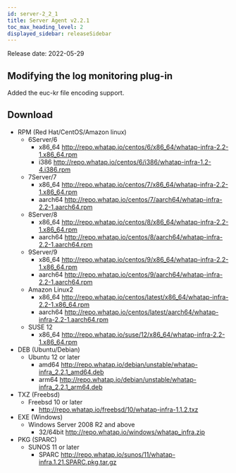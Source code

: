 ```yaml
---
id: server-2_2_1
title: Server Agent v2.2.1
toc_max_heading_level: 2
displayed_sidebar: releaseSidebar
---
```


Release date: 2022-05-29

## Modifying the log monitoring plug-in

Added the euc-kr file encoding support.

## Download

- RPM (Red Hat/CentOS/Amazon linux)
  - 6Server/6 
    - x86_64 http://repo.whatap.io/centos/6/x86_64/whatap-infra-2.2-1.x86_64.rpm 
    - i386 http://repo.whatap.io/centos/6/i386/whatap-infra-1.2-4.i386.rpm
  - 7Server/7 
    - x86_64 http://repo.whatap.io/centos/7/x86_64/whatap-infra-2.2-1.x86_64.rpm 
    - aarch64 http://repo.whatap.io/centos/7/aarch64/whatap-infra-2.2-1.aarch64.rpm
  - 8Server/8 
    - x86_64 http://repo.whatap.io/centos/8/x86_64/whatap-infra-2.2-1.x86_64.rpm 
    - aarch64 http://repo.whatap.io/centos/8/aarch64/whatap-infra-2.2-1.aarch64.rpm
  - 9Server/9 
    - x86_64 http://repo.whatap.io/centos/9/x86_64/whatap-infra-2.2-1.x86_64.rpm 
    - aarch64 http://repo.whatap.io/centos/9/aarch64/whatap-infra-2.2-1.aarch64.rpm
  - Amazon Linux2
    - x86_64 http://repo.whatap.io/centos/latest/x86_64/whatap-infra-2.2-1.x86_64.rpm 
    - aarch64 http://repo.whatap.io/centos/latest/aarch64/whatap-infra-2.2-1.aarch64.rpm
  - SUSE 12
    - x86_64 http://repo.whatap.io/suse/12/x86_64/whatap-infra-2.2-1.x86_64.rpm
- DEB (Ubuntu/Debian)
  - Ubuntu 12 or later
    - amd64 http://repo.whatap.io/debian/unstable/whatap-infra_2.2.1_amd64.deb
    - arm64 http://repo.whatap.io/debian/unstable/whatap-infra_2.2.1_arm64.deb
- TXZ (Freebsd)
  - Freebsd 10 or later
    - http://repo.whatap.io/freebsd/10/whatap-infra-1.1.2.txz
- EXE (Windows)
  - Windows Server 2008 R2 and above
    - 32/64bit http://repo.whatap.io/windows/whatap_infra.zip
- PKG (SPARC)
  - SUNOS 11 or later
    - SPARC http://repo.whatap.io/sunos/11/whatap-infra.1.21.SPARC.pkg.tar.gz
